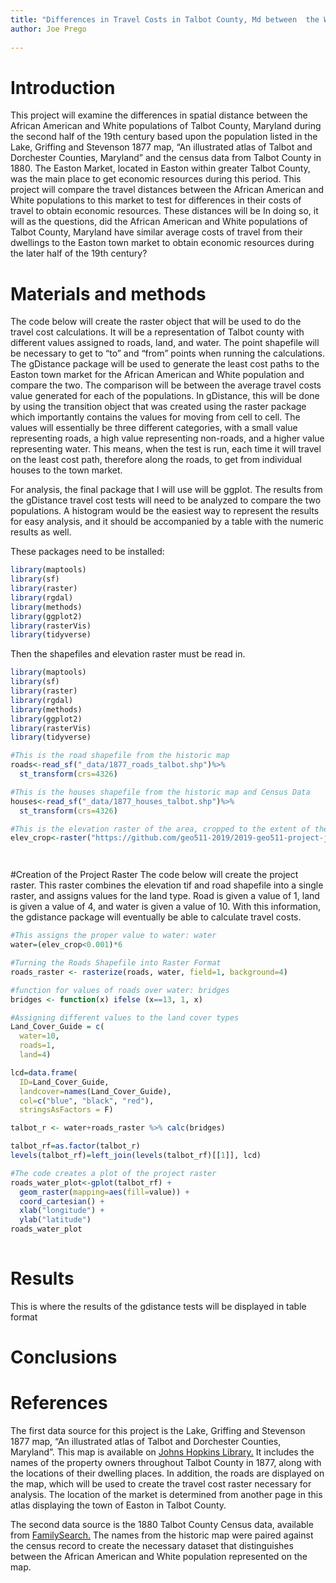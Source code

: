 ```yaml
---
title: "Differences in Travel Costs in Talbot County, Md between  the White and African American Populations c. 1880"
author: Joe Prego
 
---
```


# Introduction
This project will examine the differences in spatial distance between the African American and White populations of Talbot County, Maryland during the second half of the 19th century based upon the population listed in the Lake, Griffing and Stevenson 1877 map, “An illustrated atlas of Talbot and Dorchester Counties, Maryland” and the census data from Talbot County in 1880. The Easton Market, located in Easton within greater Talbot County, was the main place to get economic resources during this period. This project will compare the travel distances between the African American and White populations to this market to test for differences in their costs of travel to obtain economic resources. These distances will be In doing so, it will as the questions, did the African American and White populations of Talbot County, Maryland have similar average costs of travel from their dwellings to the Easton town market to obtain economic resources during the later half of the 19th century?

# Materials and methods

The code below will create the raster object that will be used to do the travel cost calculations. It will be a representation of Talbot county with different values assigned to roads, land, and water. The point shapefile will be necessary to get to “to” and “from” points when running the calculations. The gDistance package will be used to generate the least cost paths to the Easton town market for the African American and White population and compare the two. The comparison will be between the average travel costs value generated for each of the populations. In gDistance, this will be done by using the transition object that was created using the raster package which importantly contains the values for moving from cell to cell. The values will essentially be three different categories, with a small value representing roads, a high value representing non-roads, and a higher value representing water. This means, when the test is run, each time it will travel on the least cost path, therefore along the roads, to get from individual houses to the town market.</p>
<p>For analysis, the final package that I will use will be ggplot. The results from the gDistance travel cost tests will need to be analyzed to compare the two populations. A histogram would be the easiest way to represent the results for easy analysis, and it should be accompanied by a table with the numeric results as well.


These packages need to be installed:
```r
library(maptools)
library(sf)
library(raster)
library(rgdal)
library(methods)
library(ggplot2)
library(rasterVis)
library(tidyverse)
```


Then the shapefiles and elevation raster must be read in.
```r
library(maptools)
library(sf)
library(raster)
library(rgdal)
library(methods)
library(ggplot2)
library(rasterVis)
library(tidyverse)

#This is the road shapefile from the historic map
roads<-read_sf("_data/1877_roads_talbot.shp")%>%
  st_transform(crs=4326)

#This is the houses shapefile from the historic map and Census Data
houses<-read_sf("_data/1877_houses_talbot.shp")%>%
  st_transform(crs=4326)

#This is the elevation raster of the area, cropped to the extent of the roads shapefile
elev_crop<-raster("https://github.com/geo511-2019/2019-geo511-project-jpreg/raw/master/_data/cropped_elevation_raster_talbot.tif")




```

#Creation of the Project Raster
The code below will create the project raster. This raster combines the elevation tif and road shapefile into a single raster, and assigns values for the land type.  Road is given a value of 1, land is given a value of 4, and water is given a value of 10.  With this information, the gdistance package will eventually be able to calculate travel costs.

```r

#This assigns the proper value to water: water
water=(elev_crop<0.001)*6

#Turning the Roads Shapefile into Raster Format
roads_raster <- rasterize(roads, water, field=1, background=4)

#function for values of roads over water: bridges
bridges <- function(x) ifelse (x==13, 1, x)

#Assigning different values to the land cover types
Land_Cover_Guide = c(
  water=10,
  roads=1,
  land=4)

lcd=data.frame(
  ID=Land_Cover_Guide,
  landcover=names(Land_Cover_Guide),
  col=c("blue", "black", "red"),
  stringsAsFactors = F)

talbot_r <- water+roads_raster %>% calc(bridges)

talbot_rf=as.factor(talbot_r)
levels(talbot_rf)=left_join(levels(talbot_rf)[[1]], lcd)

#The code creates a plot of the project raster
roads_water_plot<-gplot(talbot_rf) +
  geom_raster(mapping=aes(fill=value)) +
  coord_cartesian() +
  xlab("longitude") +
  ylab("latitude")
roads_water_plot
  
```


# Results

This is where the results of the gdistance tests will be displayed in table format

# Conclusions


# References
The first data source for this project is the Lake, Griffing and Stevenson 1877 map, "An illustrated atlas of Talbot and Dorchester Counties, Maryland".  This map is available on [Johns Hopkins Library.](https://jscholarship.library.jhu.edu/handle/1774.2/34140) It includes the names of the property owners throughout Talbot County in 1877, along with the locations of their dwelling places.  In addition, the roads are displayed on the map, which will be used to create the travel cost raster necessary for analysis.  The location of the market is determined from another page in this atlas displaying the town of Easton in Talbot County.</p>

<p>The second data source is the 1880 Talbot County Census data, available from [FamilySearch.](https://www.familysearch.org/search/catalog/1417529?availability=Family%20History%20Library) The names from the historic map were paired against the census record to create the necessary dataset that distinguishes between the African American and White population represented on the map.


